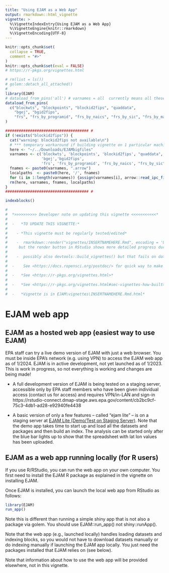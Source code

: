 ```yaml
---
title: "Using EJAM as a Web App"
output: rmarkdown::html_vignette
vignette: >
  %\VignetteIndexEntry{Using EJAM as a Web App}
  %\VignetteEngine{knitr::rmarkdown}
  %\VignetteEncoding{UTF-8}
---
```


```r
knitr::opts_chunk$set(
  collapse = TRUE,
  comment = "#>"
)
knitr::opts_chunk$set(eval = FALSE)
# https://r-pkgs.org/vignettes.html
```

```r
# rm(list = ls())
# golem::detach_all_attached()
# 
library(EJAM)
# dataload_from_pins('all') # varnames = all  currently means all these:
dataload_from_pins(
  c("blockwts", "blockpoints", "blockid2fips", "quaddata", 
    "bgej", "bgid2fips",
    "frs", "frs_by_programid", "frs_by_naics", "frs_by_sic", "frs_by_mact")
)

##################################### #
if (!exists("blockid2fips")) {
  cat("warning: blockid2fips not available\n")
  # *** temporary workaround if building vignette on 1 particular machine
  here <- "~/../Downloads/EJAMbigfiles"
  varnames <- c('blockwts', 'blockpoints', 'blockid2fips', "quaddata",
                'bgej','bgid2fips', 
                'frs', 'frs_by_programid', 'frs_by_naics', "frs_by_sic", "frs_by_mact")
  fnames <- paste0(varnames, ".arrow")
  localpaths  <- paste0(here, '/', fnames)
  for (i in 1:length(varnames)) {assign(varnames[i], arrow::read_ipc_file(file = localpaths[i]))}
  rm(here, varnames, fnames, localpaths)
}
##################################### #

indexblocks()
```

```r
#
#  *>>>>>>>>>> Developer note on updating this vignette <<<<<<<<<<<*
#
#  -   *TO UPDATE THIS VIGNETTE:* 
#
#    - *This vignette must be regularly tested/edited*
#
#    -  rmarkdown::render("vignettes/INSERTNAMEHERE.Rmd", encoding = 'UTF-8') 
#     but the render button in RStudio shows more detailed progress during render.
#
#    -  possibly also devtools::build_vignettes() but that fails on dataload_from_pins() or _local() trying to get blockid2fips
#
#  -    See <https://docs.ropensci.org/postdoc/> for quick way to make html help on a pkg. Do this...   postdoc::render_package_manual('EJAM') 
#
#  -   *See <https://r-pkgs.org/vignettes.html>*
#
#  -   *See <https://r-pkgs.org/vignettes.html#sec-vignettes-how-built>*
#
#  -   *Vignette is in EJAM\vignettes\INSERTNAMEHERE.Rmd.html*
```


# EJAM web app

## EJAM as a hosted web app (easiest way to use EJAM)

EPA staff can try a live demo version of EJAM with just a web browser. You must be inside EPA's network (e.g. using VPN) to access the EJAM web app as of 1/2024. EJAM is in active development, not yet launched as of 1/2023. This is work in progress, so not everything is working and changes are being made!

* A full development version of EJAM is being tested on a staging server, accessible only by EPA staff members who have been given individual access (contact us for access) and requires VPN/in-LAN and sign-in https://rstudio-connect.dmap-stage.aws.epa.gov/content/cb2bc9cf-75c3-4db1-ad28-e92940fe4438 

* A basic version of only a few features -- called "ejam lite" -- is on a staging server at [EJAM Lite (Demo/Test on Staging Server)](https://rstudio-connect.dmap-stage.aws.epa.gov/content/725e3761-3dc1-4012-b07c-23126063da97/ "https://rstudio-connect.dmap-stage.aws.epa.gov/content/725e3761-3dc1-4012-b07c-23126063da97/"){.uri target="_blank" rel="noreferrer noopener"}. Note that the demo app takes time to start up and load all the datasets and packages and then build an index. The analysis can be started only after the blue bar lights up to show that the spreadsheet with lat lon values has been uploaded.

## EJAM as a web app running locally (for R users)

If you use R/RStudio, you can run the web app on your own computer. You first need to install the EJAM R package as explained in the vignette on installing EJAM.

Once EJAM is installed, you can launch the local web app from RStudio as follows:
```r
library(EJAM)
run_app()
```
Note this is different than running a simple shiny app that is not also a package via golem. You should use EJAM::run_app() not shiny::runApp().

Note that the web app (e.g., launched locally) handles loading datasets and indexing blocks, so you would not have to download datasets manually or do indexing manually if launching the EJAM app locally. You just need the packages installed that EJAM relies on (see below).

Note that information about how to use the web app will be provided elsewhere, not in this vignette.
